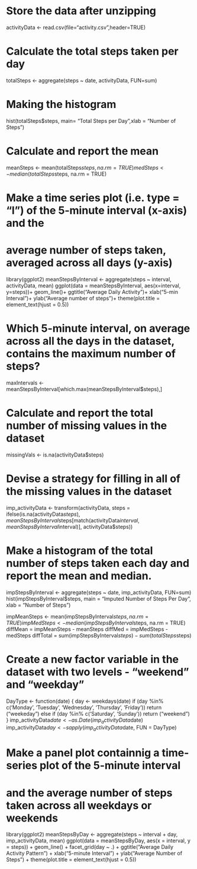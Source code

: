 # Store the data after unzipping
activityData <- read.csv(file="activity.csv",header=TRUE)

# Calculate the total steps taken per day

totalSteps <- aggregate(steps ~ date, activityData, FUN=sum)

# Making the histogram

hist(totalSteps$steps, main= "Total Steps per Day",xlab = "Number of Steps")

# Calculate and report the mean

meanSteps <- mean(totalSteps$steps, na.rm = TRUE)
medSteps <- median(totalSteps$steps, na.rm = TRUE)

# Make a time series plot (i.e. type = "l") of the 5-minute interval (x-axis) and the 
# average number of steps taken, averaged across all days (y-axis)

library(ggplot2)
meanStepsByInterval <- aggregate(steps ~ interval, activityData, mean)
ggplot(data = meanStepsByInterval, aes(x=interval, y=steps))+
  geom_line()+
  ggtitle("Average Daily Activity")+
  xlab("5-min Interval")+
  ylab("Average number of steps")+
  theme(plot.title = element_text(hjust = 0.5))

# Which 5-minute interval, on average across all the days in the dataset, contains the maximum number of steps?

maxIntervals <- meanStepsByInterval[which.max(meanStepsByInterval$steps),]

# Calculate and report the total number of missing values in the dataset

missingVals <- is.na(activityData$steps)

# Devise a strategy for filling in all of the missing values in the dataset

imp_activityData <- transform(activityData,
                              steps = ifelse(is.na(activityData$steps),
                                             meanStepsByInterval$steps[match(activityData$interval,
                                                                             meanStepsByInterval$interval)],
                                             activityData$steps))

# Make a histogram of the total number of steps taken each day and report the mean and median.

impStepsByInterval <- aggregate(steps ~ date, imp_activityData, FUN=sum)
hist(impStepsByInterval$steps,
     main = "Imputed Number of Steps Per Day",
     xlab = "Number of Steps")

impMeanSteps <- mean(impStepsByInterval$steps, na.rm = TRUE)
impMedSteps <- median(impStepsByInterval$steps, na.rm = TRUE)
diffMean = impMeanSteps - meanSteps
diffMed = impMedSteps - medSteps
diffTotal = sum(impStepsByInterval$steps) - sum(totalSteps$steps)

# Create a new factor variable in the dataset with two levels - "weekend" and "weekday"

DayType <- function(date) {
  day <- weekdays(date)
  if (day %in% c('Monday', 'Tuesday', 'Wednesday', 'Thursday', 'Friday'))
    return ("weekeday")
  else if (day %in% c('Saturday', 'Sunday'))
    return ("weekend")
}
imp_activityData$date <- as.Date(imp_activityData$date)
imp_activityData$day <- sapply(imp_activityData$date, FUN = DayType)

# Make a panel plot containnig a time-series plot of the 5-minute interval
# and the average number of steps taken across all weekdays or weekends

library(ggplot2)
meanStepsByDay <- aggregate(steps ~ interval + day, imp_activityData, mean)
ggplot(data = meanStepsByDay, aes(x = interval, y = steps)) + 
  geom_line() +
  facet_grid(day ~ .) +
  ggtitle("Average Daily Activity Pattern") +
  xlab("5-minute Interval") +
  ylab("Average Number of Steps") +
  theme(plot.title = element_text(hjust = 0.5))

